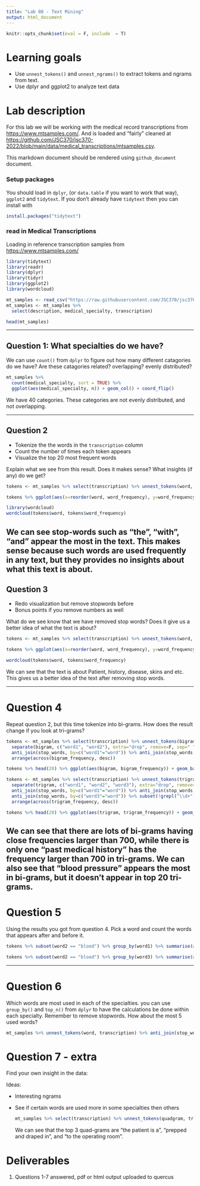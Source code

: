 ```yaml
---
title: "Lab 08 - Text Mining"
output: html_document
---
```


```r
knitr::opts_chunk$set(eval = F, include  = T)
```

# Learning goals

-   Use `unnest_tokens()` and `unnest_ngrams()` to extract tokens and ngrams from text.
-   Use dplyr and ggplot2 to analyze text data

# Lab description

For this lab we will be working with the medical record transcriptions from <https://www.mtsamples.com/>. And is loaded and "fairly" cleaned at <https://github.com/JSC370/jsc370-2022/blob/main/data/medical_transcriptions/mtsamples.csv>.

This markdown document should be rendered using `github_document` document.

### Setup packages

You should load in `dplyr`, (or `data.table` if you want to work that way), `ggplot2` and `tidytext`. If you don't already have `tidytext` then you can install with

```r
install.packages("tidytext")
```

### read in Medical Transcriptions

Loading in reference transcription samples from <https://www.mtsamples.com/>

```r
library(tidytext)
library(readr)
library(dplyr)
library(tidyr)
library(ggplot2)
library(wordcloud)

mt_samples <- read_csv("https://raw.githubusercontent.com/JSC370/jsc370-2022/main/data/medical_transcriptions/mtsamples.csv")
mt_samples <- mt_samples %>%
  select(description, medical_specialty, transcription)

head(mt_samples)
```

------------------------------------------------------------------------

## Question 1: What specialties do we have?

We can use `count()` from `dplyr` to figure out how many different catagories do we have? Are these catagories related? overlapping? evenly distributed?

```r
mt_samples %>%
  count(medical_specialty, sort = TRUE) %>%
  ggplot(aes(medical_specialty, n)) + geom_col() + coord_flip()
```

We have 40 categories. These categories are not evenly distributed, and not overlapping.

------------------------------------------------------------------------

## Question 2

-   Tokenize the the words in the `transcription` column
-   Count the number of times each token appears
-   Visualize the top 20 most frequent words

Explain what we see from this result. Does it makes sense? What insights (if any) do we get?

```r
tokens <- mt_samples %>% select(transcription) %>% unnest_tokens(word, transcription) %>% group_by(word) %>% summarize(word_frequency = n()) %>% arrange(across(word_frequency, desc)) %>% head(20)

tokens %>% ggplot(aes(x=reorder(word, word_frequency), y=word_frequency)) + geom_bar(stat='identity') + coord_flip()

library(wordcloud)
wordcloud(tokens$word, tokens$word_frequency)
```

## We can see stop-words such as "the", "with", "and" appear the most in the text. This makes sense because such words are used frequently in any text, but they provides no insights about what this text is about.

## Question 3

-   Redo visualization but remove stopwords before
-   Bonus points if you remove numbers as well

What do we see know that we have removed stop words? Does it give us a better idea of what the text is about?

```r
tokens <- mt_samples %>% select(transcription) %>% unnest_tokens(word, transcription) %>% anti_join(stop_words, by="word") %>% subset(!grepl("^\\d+$", word)) %>% group_by(word) %>% summarise(word_frequency = n()) %>% arrange(across(word_frequency, desc)) %>% head(20)

tokens %>% ggplot(aes(x=reorder(word, word_frequency), y=word_frequency)) + geom_bar(stat='identity') + coord_flip()

wordcloud(tokens$word, tokens$word_frequency)
```

We can see that the text is about Patient, history, disease, skins and etc. This gives us a better idea of the text after removing stop words.

------------------------------------------------------------------------

# Question 4

Repeat question 2, but this time tokenize into bi-grams. How does the result change if you look at tri-grams?

```r
tokens <- mt_samples %>% select(transcription) %>% unnest_tokens(bigram, transcription, token='ngrams', n=2) %>% group_by(bigram) %>% summarise(bigram_frequency = n()) %>% 
  separate(bigram, c("word1", "word2"), extra="drop", remove=F, sep=" ", fill="right") %>% 
  anti_join(stop_words, by=c("word1"="word")) %>% anti_join(stop_words, by=c("word2"="word")) %>%   subset(!grepl("\\d+", bigram)) %>% 
  arrange(across(bigram_frequency, desc))

tokens %>% head(20) %>% ggplot(aes(bigram, bigram_frequency)) + geom_bar(stat='identity') + coord_flip()
```

```r
tokens <- mt_samples %>% select(transcription) %>% unnest_tokens(trigram, transcription, token='ngrams', n=3) %>% group_by(trigram) %>% summarise(trigram_frequency = n()) %>% 
  separate(trigram, c("word1", "word2", "word3"), extra="drop", remove=F, sep=" ", fill="right") %>% 
  anti_join(stop_words, by=c("word1"="word")) %>% anti_join(stop_words, by=c("word2"="word")) %>%
  anti_join(stop_words, by=c("word3"="word")) %>% subset(!grepl("\\d+", trigram)) %>% 
  arrange(across(trigram_frequency, desc))

tokens %>% head(20) %>% ggplot(aes(trigram, trigram_frequency)) + geom_bar(stat='identity') + coord_flip()
```

## We can see that there are lots of bi-grams having close frequencies larger than 700, while there is only one "past medical history" has the frequency larger than 700 in tri-grams. We can also see that "blood pressure" appears the most in bi-grams, but it doesn't appear in top 20 tri-grams.

# Question 5

Using the results you got from question 4. Pick a word and count the words that appears after and before it.

```r
tokens %>% subset(word2 == "blood") %>% group_by(word1) %>% summarise(word1_freq = n()) %>% arrange(across(word1_freq, desc)) %>% head(20) %>% ggplot(aes(word1, word1_freq)) + geom_bar(stat='identity') + coord_flip()

tokens %>% subset(word2 == "blood") %>% group_by(word3) %>% summarise(word3_freq = n()) %>% arrange(across(word3_freq, desc)) %>% head(20) %>% ggplot(aes(word3, word3_freq)) + geom_bar(stat='identity') + coord_flip()

```

------------------------------------------------------------------------

# Question 6

Which words are most used in each of the specialties. you can use `group_by()` and `top_n()` from `dplyr` to have the calculations be done within each specialty. Remember to remove stopwords. How about the most 5 used words?

```r
mt_samples %>% unnest_tokens(word, transcription) %>% anti_join(stop_words, by="word") %>% subset(!grepl("^\\d+$", word)) %>% group_by(medical_specialty) %>% count(word, sort=T) %>% top_n(1,n) %>% ggplot(aes(x=medical_specialty, y=n, fill=word)) + geom_bar(stat = "identity") + coord_flip()
```

# Question 7 - extra

Find your own insight in the data:

Ideas:

-   Interesting ngrams

-   See if certain words are used more in some specialties then others

    ```r
    mt_samples %>% select(transcription) %>% unnest_tokens(quadgram, transcription, token='ngrams', n=4) %>% count(quadgram, sort=T) %>% top_n(20,n) %>% ggplot(aes(quadgram, n)) + geom_bar(stat = "identity") + coord_flip()
    ```

    We can see that the top 3 quad-grams are "the patient is a", "prepped and draped in", and "to the operating room".

# Deliverables

1.  Questions 1-7 answered, pdf or html output uploaded to quercus
